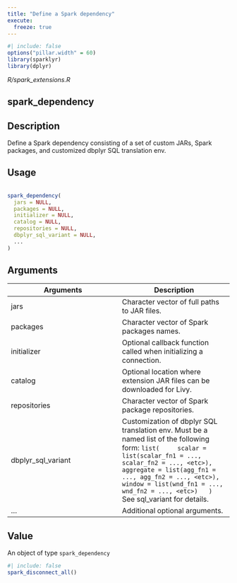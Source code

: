 ```yaml
---
title: "Define a Spark dependency"
execute:
  freeze: true
---
```


```r
#| include: false
options("pillar.width" = 60)
library(sparklyr) 
library(dplyr)
```

*R/spark_extensions.R*

## spark_dependency

## Description
 Define a Spark dependency consisting of a set of custom JARs, Spark packages, and customized dbplyr SQL translation env. 


## Usage
```r
 
spark_dependency( 
  jars = NULL, 
  packages = NULL, 
  initializer = NULL, 
  catalog = NULL, 
  repositories = NULL, 
  dbplyr_sql_variant = NULL, 
  ... 
) 
```

## Arguments
|Arguments|Description|
|---|---|
| jars | Character vector of full paths to JAR files. |
| packages | Character vector of Spark packages names. |
| initializer | Optional callback function called when initializing a connection. |
| catalog | Optional location where extension JAR files can be downloaded for Livy. |
| repositories | Character vector of Spark package repositories. |
| dbplyr_sql_variant | Customization of dbplyr SQL translation env. Must be a named list of the following form: `   list(     scalar = list(scalar_fn1 = ..., scalar_fn2 = ..., <etc>),     aggregate = list(agg_fn1 = ..., agg_fn2 = ..., <etc>),     window = list(wnd_fn1 = ..., wnd_fn2 = ..., <etc>)   )   ` See sql_variant for details. |
| ... | Additional optional arguments. |



## Value
 An object of type `spark_dependency` 





```r
#| include: false
spark_disconnect_all()
```
